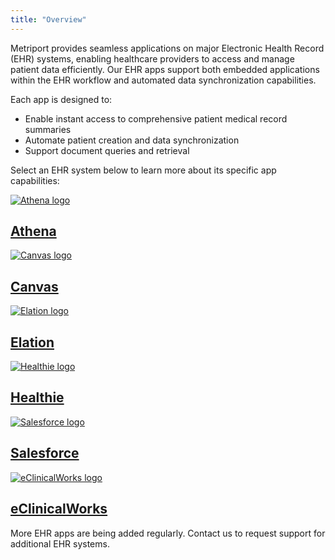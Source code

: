 ```yaml
---
title: "Overview"
---
```


Metriport provides seamless applications on major Electronic Health Record (EHR) systems, enabling healthcare providers to access and manage patient data efficiently. Our EHR apps support both embedded applications within the EHR workflow and automated data synchronization capabilities.

Each app is designed to:

- Enable instant access to comprehensive patient medical record summaries
- Automate patient creation and data synchronization
- Support document queries and retrieval

Select an EHR system below to learn more about its specific app capabilities:

<div class="not-prose grid gap-x-4 sm:grid-cols-2">
  <a
    class="card block not-prose font-normal group relative my-2 ring-2 ring-transparent rounded-xl bg-white dark:bg-background-dark border border-gray-950/10 dark:border-white/10 overflow-hidden w-full cursor-pointer hover:!border-primary dark:hover:!border-primary-light"
    href="/ehr-apps/athena"
  >
    <div class="px-6 py-5 flex items-center space-x-3">
      <div class="h-6 w-6">
        <img src="/images/athena.png" alt="Athena logo" />
      </div>
      <div>
        <h2 class="font-semibold text-base text-gray-800 dark:text-white">
          Athena
        </h2>
      </div>
    </div>
  </a>
  <a
    class="card block not-prose font-normal group relative my-2 ring-2 ring-transparent rounded-xl bg-white dark:bg-background-dark border border-gray-950/10 dark:border-white/10 overflow-hidden w-full cursor-pointer hover:!border-primary dark:hover:!border-primary-light"
    href="/ehr-apps/canvas"
  >
    <div class="px-6 py-5 flex items-center space-x-3">
      <div class="h-6 w-6">
        <img src="/images/canvas.png" alt="Canvas logo" />
      </div>
      <div>
        <h2 class="font-semibold text-base text-gray-800 dark:text-white">
          Canvas
        </h2>
      </div>
    </div>
  </a>
  <a
    class="card block not-prose font-normal group relative my-2 ring-2 ring-transparent rounded-xl bg-white dark:bg-background-dark border border-gray-950/10 dark:border-white/10 overflow-hidden w-full cursor-pointer hover:!border-primary dark:hover:!border-primary-light"
    href="/ehr-apps/elation"
  >
    <div class="px-6 py-5 flex items-center space-x-3">
      <div class="h-6 w-6">
        <img src="/images/elation.svg" alt="Elation logo" />
      </div>
      <div>
        <h2 class="font-semibold text-base text-gray-800 dark:text-white">
          Elation
        </h2>
      </div>
    </div>
  </a>
  <a
    class="card block not-prose font-normal group relative my-2 ring-2 ring-transparent rounded-xl bg-white dark:bg-background-dark border border-gray-950/10 dark:border-white/10 overflow-hidden w-full cursor-pointer hover:!border-primary dark:hover:!border-primary-light"
    href="/ehr-apps/healthie"
  >
    <div class="px-6 py-5 flex items-center space-x-3">
      <div class="h-6 w-6">
        <img src="/images/healthie.png" alt="Healthie logo" />
      </div>
      <div>
        <h2 class="font-semibold text-base text-gray-800 dark:text-white">
          Healthie
        </h2>
      </div>
    </div>
  </a>
  <a
    class="card block not-prose font-normal group relative my-2 ring-2 ring-transparent rounded-xl bg-white dark:bg-background-dark border border-gray-950/10 dark:border-white/10 overflow-hidden w-full cursor-pointer hover:!border-primary dark:hover:!border-primary-light"
    href="/ehr-apps/salesforce"
  >
    <div class="px-6 py-5 flex items-center space-x-3">
      <div class="h-6 w-6">
        <img src="/images/salesforce.png" alt="Salesforce logo" />
      </div>
      <div>
        <h2 class="font-semibold text-base text-gray-800 dark:text-white">
          Salesforce
        </h2>
      </div>
    </div>
  </a>
  <a
    class="card block not-prose font-normal group relative my-2 ring-2 ring-transparent rounded-xl bg-white dark:bg-background-dark border border-gray-950/10 dark:border-white/10 overflow-hidden w-full cursor-pointer hover:!border-primary dark:hover:!border-primary-light"
    href="/ehr-apps/eclinicalworks"
  >
    <div class="px-6 py-5 flex items-center space-x-3">
      <div class="h-6 w-6">
        <img src="/images/ecw.png" alt="eClinicalWorks logo" />
      </div>
      <div>
        <h2 class="font-semibold text-base text-gray-800 dark:text-white">
          eClinicalWorks
        </h2>
      </div>
    </div>
  </a>
</div>

<Note>
  More EHR apps are being added regularly. Contact us to
  request support for additional EHR systems.
</Note>
